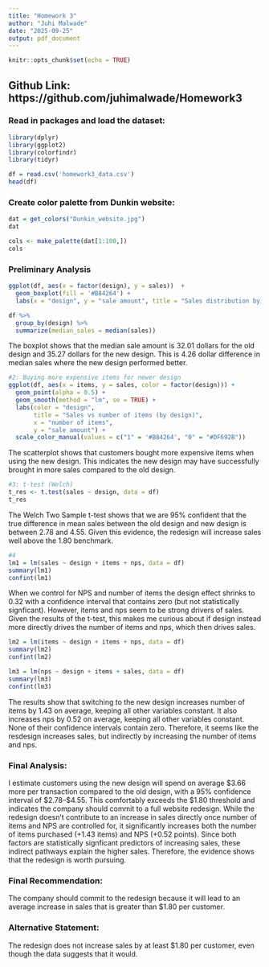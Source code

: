 ```yaml
---
title: "Homework 3"
author: "Juhi Malwade"
date: "2025-09-25"
output: pdf_document
---
```


```r
knitr::opts_chunk$set(echo = TRUE)
```


## Github Link: https://github.com/juhimalwade/Homework3

### Read in packages and load the dataset:

```r
library(dplyr)
library(ggplot2)
library(colorfindr)
library(tidyr)

df = read.csv('homework3_data.csv')
head(df)
```

### Create color palette from Dunkin website:

```r
dat = get_colors("Dunkin_website.jpg")
dat

cols <- make_palette(dat[1:100,])
cols
```
### Preliminary Analysis

```r
ggplot(df, aes(x = factor(design), y = sales))  +
  geom_boxplot(fill = '#B84264') +
  labs(x = "design", y = "sale amount", title = "Sales distribution by design")

df %>%
  group_by(design) %>% 
  summarize(median_sales = median(sales))
```
The boxplot shows that the median sale amount is 32.01 dollars for the old design and 35.27 dollars for the new design. This is 4.26 dollar difference in median sales where the new design performed better. 

```r
#2: Buying more expensive items for newer design
ggplot(df, aes(x = items, y = sales, color = factor(design))) +
  geom_point(alpha = 0.5) +
  geom_smooth(method = "lm", se = TRUE) +
  labs(color = "design",
       title = "Sales vs number of items (by design)",
       x = "number of items",
       y = "sale amount") + 
  scale_color_manual(values = c("1" = '#B84264', "0" = "#DF692B"))
```
The scatterplot shows that customers bought more expensive items when using the new design. This indicates the new design may have successfully brought in more sales compared to the old design. 

```r
#3: t-test (Welch)
t_res <- t.test(sales ~ design, data = df)
t_res
```
The Welch Two Sample t-test shows that we are 95% confident that the true difference in mean sales between the old design and new design is between 2.78 and 4.55. Given this evidence, the redesign will increase sales well above the 1.80 benchmark. 


```r
#4
lm1 = lm(sales ~ design + items + nps, data = df)
summary(lm1)
confint(lm1)
```
When we control for NPS and number of items the design effect shrinks to 0.32 with a confidence interval that contains zero (but not statistically signficant). However, items and nps seem to be strong drivers of sales. Given the results of the t-test, this makes me curious about if design instead more directly drives the number of items and nps, which then drives sales. 

```r
lm2 = lm(items ~ design + items + nps, data = df)
summary(lm2)
confint(lm2)

lm3 = lm(nps ~ design + items + sales, data = df)
summary(lm3)
confint(lm3)
```
The results show that switching to the new design increases number of items by 1.43 on average, keeping all other variables constant. It also increases nps by 0.52 on average, keeping all other variables constant. None of their  confidence intervals contain zero. Therefore, it seems like the resdesign increases sales, but indirectly by increasing the number of items and nps.

### Final Analysis: 
I estimate customers using the new design will spend on average $3.66 more per transaction compared to the old design, with a 95% confidence interval of $2.78–$4.55. This comfortably exceeds the $1.80 threshold and indicates the company should commit to a full website redesign. While the redesign doesn’t contribute to an increase in sales directly once number of items and NPS are controlled for, it significantly increases both the number of items purchased (+1.43 items) and NPS (+0.52 points). Since both factors are statistically signficant predictors of increasing sales, these indirect pathways explain the higher sales. Therefore, the evidence shows that the redesign is worth pursuing.

### Final Recommendation: 
The company should commit to the redesign because it will lead to an average increase in sales that is greater than $1.80 per customer.

### Alternative Statement: 
The redesign does not increase sales by at least $1.80 per customer, even though the data suggests that it would.



